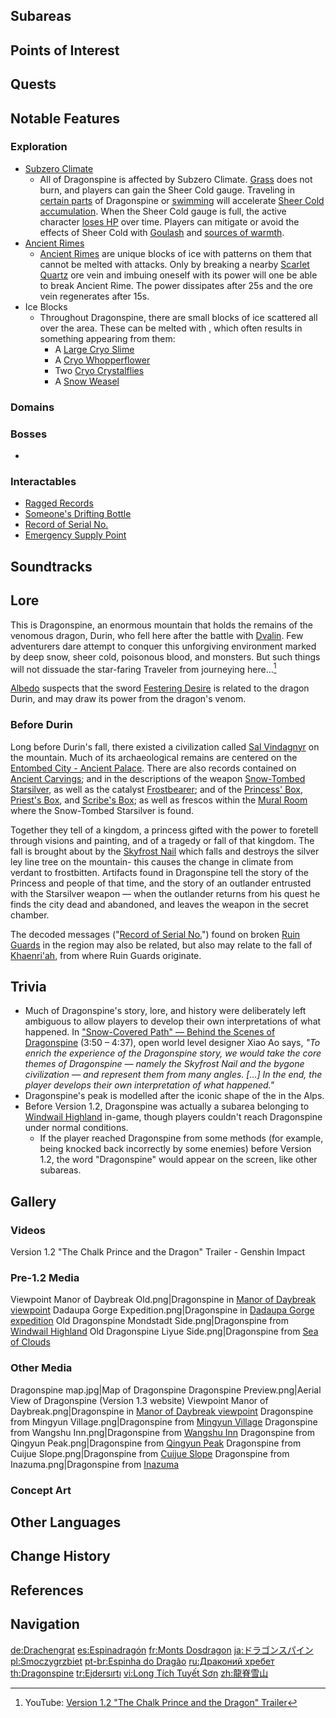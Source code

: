 {{RegionTabs}}
{{Location Infobox
|image        = <gallery>
Dragonspine.png|In-Game
Dragonspine Map.png|Map
Dragonspine Emblem Night.png|Emblem
</gallery>
|type         = Area
|region       = Mondstadt
}}
{{Location Intro|'''Dragonspine''', historically known as '''Vindagnyr''',|description=<p>{{If Self|Dragonspine|It|Dragonspine}} is a vast mountain, engulfed with ancient ruins and snow-capped areas, and also containing the remains of [[Durin]]. It was named Vindagnyr prior to Durin's fall.</p><p>There are some peculiarities with how the snow gathers but never melts on the mountain. Due to its extreme cold, Dragonspine is also one of the most dangerous places in Mondstadt.</p>}}

==Subareas==
{{Locations by Category Table|type=Subareas}}

==Points of Interest==
{{Locations by Category Table|type=Points of Interest}}

==Quests==
{{Quests by Category List|Dragonspine Quests|heo=1}}

==Notable Features==
===Exploration===
* [[Subzero Climate]]
** All of Dragonspine is affected by Subzero Climate. [[Grass]] does not burn, and players can gain the Sheer Cold gauge. Traveling in [[Subzero Climate#Colder Locations|certain parts]] of Dragonspine or [[swimming]] will accelerate [[Subzero Climate#Accumulation Rate|Sheer Cold accumulation]]. When the Sheer Cold gauge is full, the active character [[Subzero Climate#HP Loss|loses HP]] over time. Players can mitigate or avoid the effects of Sheer Cold with [[Goulash]] and [[Subzero Climate#Sources of Warmth|sources of warmth]].
* [[Ancient Rime]]s
** [[Ancient Rime]]s are unique blocks of ice with patterns on them that cannot be melted with {{Pyro}} attacks. Only by breaking a nearby [[Scarlet Quartz]] ore vein and imbuing oneself with its power will one be able to break Ancient Rime. The power dissipates after 25s and the ore vein regenerates after 15s.
* Ice Blocks
** Throughout Dragonspine, there are small blocks of ice scattered all over the area. These can be melted with {{Pyro}}, which often results in something appearing from them:
*** A [[Large Cryo Slime]]
*** A [[Cryo Whopperflower]]
*** Two [[Wildlife#Crystalflies|Cryo Crystalflies]]
*** A [[Wildlife#Weasels|Snow Weasel]]

===Domains===
{{Domains by Category Gallery}}

===Bosses===
* {{Enemy|Cryo Hypostasis}}

===Interactables===
* [[Ragged Records]]
* [[Someone's Drifting Bottle]]
* [[Record of Serial No.]]
* [[Emergency Supply Point]]

==Soundtracks==
{{Soundtracks by Category Table|type=location}}

==Lore==
This is Dragonspine, an enormous mountain that holds the remains of the venomous dragon, Durin, who fell here after the battle with [[Dvalin]]. Few adventurers dare attempt to conquer this unforgiving environment marked by deep snow, sheer cold, poisonous blood, and monsters. But such things will not dissuade the star-faring Traveler from journeying here...<ref>YouTube: [https://youtu.be/dzpmNU8WJVg Version 1.2 "The Chalk Prince and the Dragon" Trailer]</ref>

[[Albedo]] suspects that the sword [[Festering Desire]] is related to the dragon Durin, and may draw its power from the dragon's venom.

===Before Durin===
Long before Durin's fall, there existed a civilization called [[Sal Vindagnyr]] on the mountain. Much of its archaeological remains are centered on the [[Entombed City - Ancient Palace]]. There are also records contained on [[Ancient Carvings]]; and in the descriptions of the weapon [[Snow-Tombed Starsilver]], as well as the catalyst [[Frostbearer]]; and of the [[Princess' Box]], [[Priest's Box]], and [[Scribe's Box]]; as well as frescos within the [[Mural Room]] where the Snow-Tombed Starsilver is found.

Together they tell of a kingdom, a princess gifted with the power to foretell through visions and painting, and of a tragedy or fall of that kingdom. The fall is brought about by the [[Skyfrost Nail]] which falls and destroys the silver ley line tree on the mountain- this causes the change in climate from verdant to frostbitten. Artifacts found in Dragonspine tell the story of the Princess and people of that time, and the story of an outlander entrusted with the Starsilver weapon &mdash; when the outlander returns from his quest he finds the city dead and abandoned, and leaves the weapon in the secret chamber.

The decoded messages ("[[Record of Serial No.]]") found on broken [[Ruin Guard]]s in the region may also be related, but also may relate to the fall of [[Khaenri'ah]], from where Ruin Guards originate.

==Trivia==
* Much of Dragonspine's story, lore, and history were deliberately left ambiguous to allow players to develop their own interpretations of what happened. In [https://youtu.be/u8kzvjRDGOM?t=230 "Snow-Covered Path" &mdash; Behind the Scenes of Dragonspine] (3:50 – 4:37), open world level designer Xiao Ao says, ''"To enrich the experience of the Dragonspine story, we would take the core themes of Dragonspine &mdash; namely the Skyfrost Nail and the bygone civilization &mdash; and represent them from many angles. [...] In the end, the player develops their own interpretation of what happened."''
* Dragonspine's peak is modelled after the iconic shape of the {{w|Matterhorn}} in the Alps.
* Before Version 1.2, Dragonspine was actually a subarea belonging to [[Windwail Highland]] in-game, though players couldn't reach Dragonspine under normal conditions.
** If the player reached Dragonspine from some methods (for example, being knocked back incorrectly by some enemies) before Version 1.2, the word "Dragonspine" would appear on the screen, like other subareas.

==Gallery==
===Videos===
<gallery>
Version 1.2 "The Chalk Prince and the Dragon" Trailer - Genshin Impact
</gallery>

===Pre-1.2 Media===
<gallery>
Viewpoint Manor of Daybreak Old.png|Dragonspine in [[Viewpoints|Manor of Daybreak viewpoint]]
Dadaupa Gorge Expedition.png|Dragonspine in [[Dadaupa Gorge]] [[expedition]]
Old Dragonspine Mondstadt Side.png|Dragonspine from [[Windwail Highland]]
Old Dragonspine Liyue Side.png|Dragonspine from [[Sea of Clouds]]
</gallery>

===Other Media===
<gallery>
Dragonspine map.jpg|Map of Dragonspine
Dragonspine Preview.png|Aerial View of Dragonspine (Version 1.3 website)
Viewpoint Manor of Daybreak.png|Dragonspine in [[Viewpoints|Manor of Daybreak viewpoint]]
Dragonspine from Mingyun Village.png|Dragonspine from [[Mingyun Village]]
Dragonspine from Wangshu Inn.png|Dragonspine from [[Wangshu Inn]]
Dragonspine from Qingyun Peak.png|Dragonspine from [[Qingyun Peak]]
Dragonspine from Cuijue Slope.png|Dragonspine from [[Cuijue Slope]]
Dragonspine from Inazuma.png|Dragonspine from [[Inazuma]]
</gallery>

===Concept Art===
{{Files by Category Gallery|Dragonspine Concept Art}}

==Other Languages==
{{Other Languages
|en        = Dragonspine
|zhs       = 龙脊雪山
|zhs_rm    = Lóngjí Xuěshān
|zht       = 龍脊雪山
|zht_rm    = Lóngjí Xuěshān
|zh_tl     = Dragon Spine Snowy Mountain
|ja        = ドラゴンスパイン
|ja_rm     = Doragonsupain
|ja_tl     = Dragonspine
|ko        = 드래곤 스파인
|ko_rm     = Deuraegon Seupa'in
|ko_tl     = Dragon Spine
|es        = Espinadragón
|es_tl     = Dragonspine
|fr        = Monts Dosdragon
|fr_tl     = Dragonback Mountains
|ru        = Драконий хребет
|ru_tl     = Dragon Spine
|th        = Dragonspine
|vi        = {{tt|Long Tích Tuyết Sơn|龍脊雪山}}
|vi_tl     = Dragon Spine Snow Mountain
|de        = Drachengrat
|de_tl     = Dragon Ridge
|id        = Dragonspine
|pt        = Espinha do Dragão
|pt_tl     = Spine of the Dragon
|tr        = Ejdersırtı
|tr_tl     = Dragonridge
|it        = Picco del Drago
|it_tl     = Dragon's Peak
}}

==Change History==
{{Change History|1.2|introduced=1.0}}

==References==
{{Reflist}}

==Navigation==
{{Area Navbox|Mondstadt}}

[[de:Drachengrat]]
[[es:Espinadragón]]
[[fr:Monts Dosdragon]]
[[ja:ドラゴンスパイン]]
[[pl:Smoczygrzbiet]]
[[pt-br:Espinha do Dragão]]
[[ru:Драконий хребет]]
[[th:Dragonspine]]
[[tr:Ejdersırtı]]
[[vi:Long Tích Tuyết Sơn]]
[[zh:龍脊雪山]]